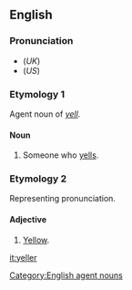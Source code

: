 ==English==

===Pronunciation===
* (''UK'') {{IPA|/ˈyɛlə/}}
* (''US'') {{IPA|/ˈyɛləɻ/}}

===Etymology 1===
Agent noun of ''[[yell]]''.

====Noun====
{{en-noun}}

# Someone who [[yells]].

===Etymology 2===
Representing pronunciation.

====Adjective====
{{en-adj}}

# {{context|colloquial|_|or|_|dialectal}} [[yellow|Yellow]].

[[Category:English agent nouns]]

[[it:yeller]]